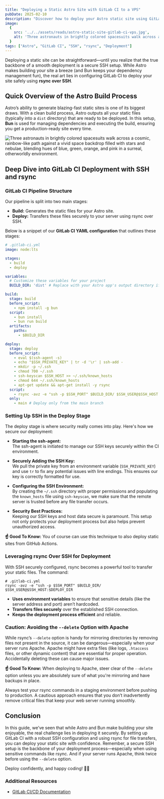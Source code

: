 ```yaml
---
title: "Deploying a Static Astro Site with GitLab CI to a VPS"
pubDate: 2025-02-10
description: "Discover how to deploy your Astro static site using GitLab CI with a focus on secure SSH configurations for rsync deployments—and why you should avoid the `--delete` option on Apache."
image:
  {
    src: '../../assets/reads/astro-static-site-gitlab-ci-vps.jpg',
    alt: 'Three astronauts in brightly colored spacesuits walk across a cosmic, rainbow-like path against a vivid space backdrop filled with stars and nebulae, blending hues of blue, green, orange, and pink in a surreal, otherworldly environment.',
  }
tags: ["Astro", "GitLab CI", "SSH", "rsync", "Deployment"]
---
```



Deploying a static site can be straightforward—until you realize that the true backbone of a smooth deployment is a secure SSH setup. While Astro makes building your site a breeze (and Bun keeps your dependency management fun), the real art lies in configuring GitLab CI to deploy your site safely using **rsync over SSH**.

## Quick Overview of the Astro Build Process

Astro’s ability to generate blazing-fast static sites is one of its biggest draws. With a clean build process, Astro outputs all your static files (typically into a `dist` directory) that are ready to be deployed. In this setup, **Bun** is used for managing dependencies and executing the build, ensuring you get a production-ready site every time.

<Image
  src={coverImage}
  alt='Three astronauts in brightly colored spacesuits walk across a cosmic, rainbow-like path against a vivid space backdrop filled with stars and nebulae, blending hues of blue, green, orange, and pink in a surreal, otherworldly environment.'
  caption="Navigate the cosmos of Astro site deployment with GitLab CI and secure SSH setups."
  lazy={false}
/>

## Deep Dive into GitLab CI Deployment with SSH and rsync

### GitLab CI Pipeline Structure

Our pipeline is split into two main stages:
- **Build:** Generates the static files for your Astro site.
- **Deploy:** Transfers these files securely to your server using rsync over SSH.

Below is a snippet of our **GitLab CI YAML configuration** that outlines these stages:

```yaml wrap
# .gitlab-ci.yml
image: node:lts

stages:
  - build
  - deploy

variables:
  # Customize these variables for your project
  BUILD_DIR: 'dist' # Replace with your Astro app's output directory if different

build:
  stage: build
  before_script:
    - npm install -g bun
  script:
    - bun install
    - bun run build
  artifacts:
    paths:
      - $BUILD_DIR

deploy:
  stage: deploy
  before_script:
    - eval $(ssh-agent -s)
    - echo "$SSH_PRIVATE_KEY" | tr -d '\r' | ssh-add -
    - mkdir -p ~/.ssh
    - chmod 700 ~/.ssh
    - ssh-keyscan $SSH_HOST >> ~/.ssh/known_hosts
    - chmod 644 ~/.ssh/known_hosts
    - apt-get update && apt-get install -y rsync
  script:
    - rsync -avz -e "ssh -p $SSH_PORT" $BUILD_DIR/ $SSH_USER@$SSH_HOST:$DEPLOY_DIR
  only:
    - main # Deploy only from the main branch

```

### Setting Up SSH in the Deploy Stage

The deploy stage is where security really comes into play. Here's how we secure our deployment:

- **Starting the ssh-agent:**  
  The ssh-agent is initiated to manage our SSH keys securely within the CI environment.
  
- **Securely Adding the SSH Key:**  
  We pull the private key from an environment variable (`SSH_PRIVATE_KEY`) and use `tr` to fix any potential issues with line endings. This ensures our key is correctly formatted for use.

- **Configuring the SSH Environment:**  
  By creating the `~/.ssh` directory with proper permissions and populating the `known_hosts` file using `ssh-keyscan`, we make sure that the remote server is trusted before any file transfer occurs.

- **Security Best Practices:**  
  Keeping our SSH keys and host data secure is paramount. This setup not only protects your deployment process but also helps prevent unauthorized access.

<Note>**☝️ Good To Know:** You of course can use this technique to also deploy static sites from GitHub Actions.</Note>

### Leveraging rsync Over SSH for Deployment

With SSH securely configured, rsync becomes a powerful tool to transfer your static files. The command:

```shell wrap
# .gitlab-ci.yml
rsync -avz -e "ssh -p $SSH_PORT" $BUILD_DIR/ $SSH_USER@$SSH_HOST:$DEPLOY_DIR
```

- **Uses environment variables** to ensure that sensitive details (like the server address and port) aren’t hardcoded.
- **Transfers files securely** over the established SSH connection.
- **Keeps the deployment process efficient** and reliable.

### Caution: Avoiding the `--delete` Option with Apache

While rsync’s `--delete` option is handy for mirroring directories by removing files not present in the source, it can be dangerous—especially when your server runs Apache. Apache might have extra files (like logs, `.htaccess` files, or other dynamic content) that are essential for proper operation. Accidentally deleting these can cause major issues.

<Note>**☝️ Good To Know:** When deploying to Apache, steer clear of the `--delete` option unless you are absolutely sure of what you're mirroring and have backups in place.</Note>

Always test your rsync commands in a staging environment before pushing to production. A cautious approach ensures that you don’t inadvertently remove critical files that keep your web server running smoothly.

## Conclusion

In this guide, we’ve seen that while Astro and Bun make building your site enjoyable, the real challenge lies in deploying it securely. By setting up GitLab CI with a robust SSH configuration and using rsync for file transfers, you can deploy your static site with confidence. Remember, a secure SSH setup is the backbone of your deployment process—especially when using sensitive commands like rsync. And if your server runs Apache, think twice before using the `--delete` option.

Deploy confidently, and happy coding! 🧑‍💻

### Additional Resources

- [GitLab CI/CD Documentation](https://docs.gitlab.com/ee/ci/jobs/ssh_keys.html)

